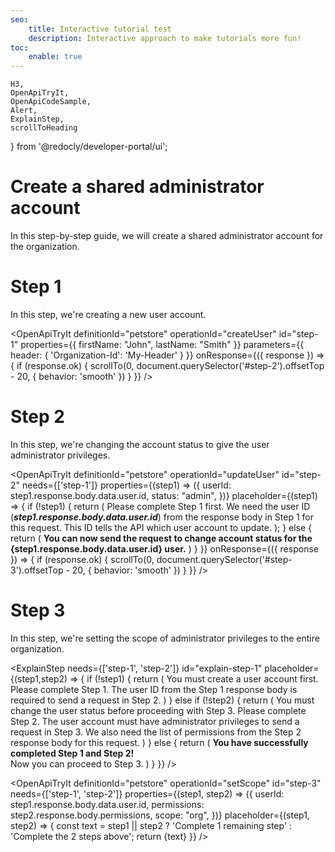 ```yaml
---
seo:
    title: Interactive tutorial test
    description: Interactive approach to make tutorials more fun!
toc:
    enable: true
---
```


    H3,
    OpenApiTryIt,
    OpenApiCodeSample,
    Alert,
    ExplainStep,
    scrollToHeading
} from '@redocly/developer-portal/ui';

# Create a shared administrator account

In this step-by-step guide, we will create a shared administrator account for the organization.

# Step 1

In this step, we're creating a new user account.

<OpenApiTryIt
    definitionId="petstore"
    operationId="createUser"
    id="step-1"
    properties={{
        firstName: "John",
        lastName: "Smith"
    }}
    parameters={{
        header: {
            'Organization-Id': 'My-Header'
        }
    }}
    onResponse={({ response }) => {
        if (response.ok) {
            scrollTo(0, document.querySelector('#step-2').offsetTop - 20, { behavior: 'smooth' })
        }
    }}
/>

# Step 2

In this step, we're changing the account status to give the user administrator privileges.

<OpenApiTryIt
    definitionId="petstore"
    operationId="updateUser"
    id="step-2"
    needs={['step-1']}
    properties={(step1) => ({
        userId: step1.response.body.data.user.id,
        status: "admin",
    })}
    placeholder={(step1) => {
        if (!step1) {
            return (
                <Alert variant="danger">
                    Please complete Step 1 first. We need the user ID (<strong><i>step1.response.body.data.user.id</i></strong>) from the response body in Step 1 for this request. This ID tells the API which user account to update.
                </Alert>
            );
        } else {
            return (
                <Alert variant="success">
                    <strong>You can now send the request to change account status for the {step1.response.body.data.user.id} user.</strong>
                </Alert>
            )
        }
    }}
    onResponse={({ response }) => {
        if (response.ok) {
            scrollTo(0, document.querySelector('#step-3').offsetTop - 20, { behavior: 'smooth' })
        }
    }}
/>

# Step 3

In this step, we're setting the scope of administrator privileges to the entire organization.

<ExplainStep
    needs={['step-1', 'step-2']}
    id="explain-step-1"
    placeholder={(step1,step2) => {
        if (!step1) {
            return (
                <Alert variant="danger">
                    You must create a user account first. Please complete Step 1. The user ID from the Step 1 response body is required to send a request in Step 2.
                </Alert>
            )
        } else if (!step2) {
            return (
                <Alert variant="danger">
                    You must change the user status before proceeding with Step 3. Please complete Step 2. The user account must have administrator privileges to send a request in Step 3. We also need the list of permissions from the Step 2 response body for this request.
                </Alert>
            )
        } else {
            return (
                <Alert variant="success">
                    <strong>You have successfully completed Step 1 and Step 2!</strong><br />
                    Now you can proceed to Step 3.
                </Alert>
            )
        }
    }}
/>

<OpenApiTryIt
    definitionId="petstore"
    operationId="setScope"
    id="step-3"
    needs={['step-1', 'step-2']}
    properties={(step1, step2) => ({
        userId: step1.response.body.data.user.id,
        permissions: step2.response.body.permissions,
        scope: "org",
    })}
    placeholder={(step1, step2) => {
        const text = step1 || step2 ? 'Complete 1 remaining step' : 'Complete the 2 steps above';
        return <Alert variant="warning">{text}</Alert>
    }}
/>

